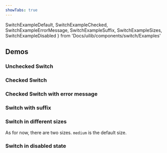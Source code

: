 ```yaml
---
showTabs: true
---
```


SwitchExampleDefault,
SwitchExampleChecked,
SwitchExampleErrorMessage,
SwitchExampleSuffix,
SwitchExampleSizes,
SwitchExampleDisabled
} from 'Docs/uilib/components/switch/Examples'

## Demos

### Unchecked Switch

<SwitchExampleDefault />

### Checked Switch

<SwitchExampleChecked />

### Checked Switch with error message

<SwitchExampleErrorMessage />

### Switch with suffix

<SwitchExampleSuffix />

### Switch in different sizes

As for now, there are two sizes. `medium` is the default size.

<SwitchExampleSizes />

### Switch in disabled state

<SwitchExampleDisabled />
